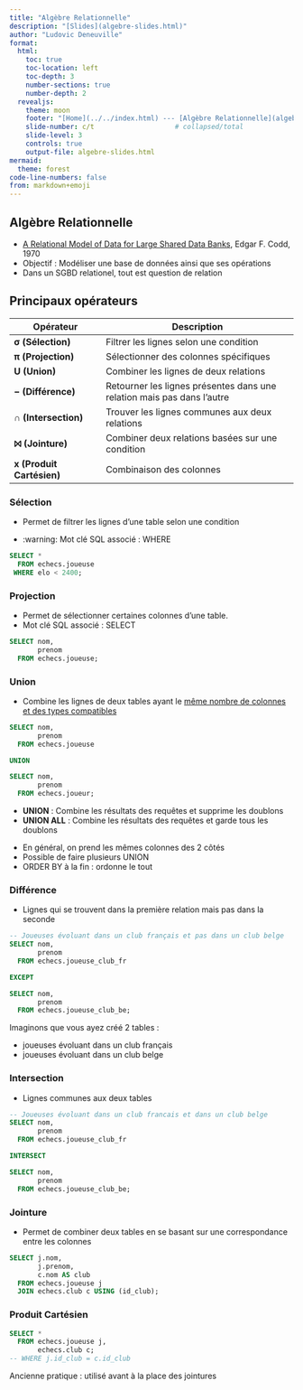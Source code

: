 ```yaml
---
title: "Algèbre Relationnelle"
description: "[Slides](algebre-slides.html)"
author: "Ludovic Deneuville"
format: 
  html:
    toc: true
    toc-location: left
    toc-depth: 3
    number-sections: true
    number-depth: 2
  revealjs:
    theme: moon
    footer: "[Home](../../index.html) --- [Algèbre Relationnelle](algebre.html)"
    slide-number: c/t                    # collapsed/total
    slide-level: 3
    controls: true
    output-file: algebre-slides.html
mermaid:
  theme: forest
code-line-numbers: false
from: markdown+emoji
---
```


## Algèbre Relationnelle

- [A Relational Model of Data for Large Shared Data Banks](https://www.seas.upenn.edu/~zives/03f/cis550/codd.pdf){target="_blank"}, Edgar F. Codd, 1970
- Objectif : Modéliser une base de données ainsi que ses opérations
- Dans un SGBD relationel, tout est question de relation


## Principaux opérateurs

::: {.small-table}
| **Opérateur**        | **Description**                              |
|----------------------|----------------------------------------------|
| **σ (Sélection)**    | Filtrer les lignes selon une condition      |
| **π (Projection)**   | Sélectionner des colonnes spécifiques        |
| **U (Union)**        | Combiner les lignes de deux relations       |
| **− (Différence)**   | Retourner les lignes présentes dans une relation mais pas dans l'autre |
| **∩ (Intersection)** | Trouver les lignes communes aux deux relations |
| **⨝ (Jointure)**    | Combiner deux relations basées sur une condition |
| **x (Produit Cartésien)** | Combinaison des colonnes                | 
:::

### Sélection

- Permet de filtrer les lignes d'une table selon une condition

::: {.fragment}
- :warning: Mot clé SQL associé : WHERE 


```.sql
SELECT *
  FROM echecs.joueuse
 WHERE elo < 2400;
```
:::


### Projection

- Permet de sélectionner certaines colonnes d'une table.
- Mot clé SQL associé : SELECT 

```.sql
SELECT nom,
       prenom
  FROM echecs.joueuse;
```

### Union

- Combine les lignes de deux tables ayant le [même nombre de colonnes et des types compatibles]{.underline}

```.sql
SELECT nom,
       prenom
  FROM echecs.joueuse

UNION

SELECT nom,
       prenom
  FROM echecs.joueur;
```

::: {.callout-tip}
- **UNION** : Combine les résultats des requêtes et supprime les doublons
- **UNION ALL** : Combine les résultats des requêtes et garde tous les doublons
:::

:::{.notes}
- En général, on prend les mêmes colonnes des 2 côtés
- Possible de faire plusieurs UNION
- ORDER BY à la fin : ordonne le tout
:::

### Différence

- Lignes qui se trouvent dans la première relation mais pas dans la seconde

```.sql
-- Joueuses évoluant dans un club français et pas dans un club belge
SELECT nom,
       prenom
  FROM echecs.joueuse_club_fr

EXCEPT

SELECT nom,
       prenom
  FROM echecs.joueuse_club_be;
```

::: {.notes}
Imaginons que vous ayez créé 2 tables :

- joueuses évoluant dans un club français
- joueuses évoluant dans un club belge
:::



### Intersection

- Lignes communes aux deux tables

```.sql
-- Joueuses évoluant dans un club francais et dans un club belge
SELECT nom,
       prenom
  FROM echecs.joueuse_club_fr

INTERSECT

SELECT nom,
       prenom
  FROM echecs.joueuse_club_be;
```

### Jointure

- Permet de combiner deux tables en se basant sur une correspondance entre les colonnes

```.sql
SELECT j.nom,
       j.prenom,
       c.nom AS club
  FROM echecs.joueuse j
  JOIN echecs.club c USING (id_club);
```

### Produit Cartésien

```.sql
SELECT *
  FROM echecs.joueuse j,
       echecs.club c;
-- WHERE j.id_club = c.id_club
```

::: {.notes}
Ancienne pratique : utilisé avant à la place des jointures
:::